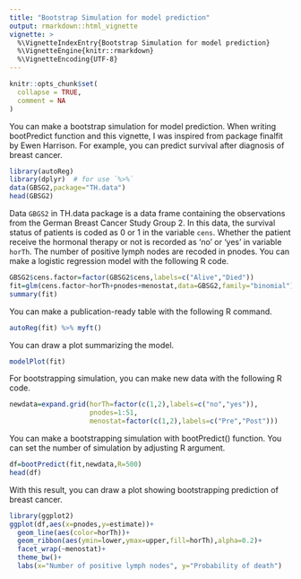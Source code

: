 ```yaml
---
title: "Bootstrap Simulation for model prediction"
output: rmarkdown::html_vignette
vignette: >
  %\VignetteIndexEntry{Bootstrap Simulation for model prediction}
  %\VignetteEngine{knitr::rmarkdown}
  %\VignetteEncoding{UTF-8}
---
```


```r
knitr::opts_chunk$set(
  collapse = TRUE,
  comment = NA
)
```

You can make a bootstrap simulation for model prediction. When writing bootPredict function and this vignette, I was inspired from package finalfit by Ewen Harrison. For example, you can predict survival after diagnosis of breast cancer.

```r
library(autoReg)
library(dplyr)  # for use `%>%`
data(GBSG2,package="TH.data")
head(GBSG2)
```

Data `GBGS2` in TH.data package is a data frame containing the observations from the German Breast Cancer Study Group 2. In this data, the survival status of patients is coded as 0 or 1 in the variable `cens`. Whether the patient receive the hormonal therapy or not is recorded as 'no' or 'yes' in variable `horTh`. The number of positive lymph nodes are recoded in pnodes. You can make a logistic regression model with the following R code.

```r
GBSG2$cens.factor=factor(GBSG2$cens,labels=c("Alive","Died"))
fit=glm(cens.factor~horTh+pnodes+menostat,data=GBSG2,family="binomial")
summary(fit)
```

You can make a publication-ready table with the following R command.

```r
autoReg(fit) %>% myft()
```

You can draw a plot summarizing the model.

```r
modelPlot(fit)
```

For bootstrapping simulation, you can make new data with the following R code.
```r
newdata=expand.grid(horTh=factor(c(1,2),labels=c("no","yes")),
                    pnodes=1:51,
                    menostat=factor(c(1,2),labels=c("Pre","Post")))
```

You can make a bootstrapping simulation with bootPredict() function. You can set the number of simulation by adjusting R argument.
```r
df=bootPredict(fit,newdata,R=500)
head(df)
```


With this result, you can draw a plot showing bootstrapping prediction of breast cancer.

```r
library(ggplot2)
ggplot(df,aes(x=pnodes,y=estimate))+
  geom_line(aes(color=horTh))+
  geom_ribbon(aes(ymin=lower,ymax=upper,fill=horTh),alpha=0.2)+
  facet_wrap(~menostat)+
  theme_bw()+
  labs(x="Number of positive lymph nodes", y="Probability of death")
```
